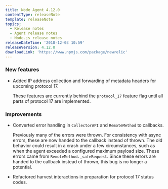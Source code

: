 ```yaml
---
title: Node Agent 4.12.0
contentType: releaseNote
template: releaseNote
topics:
  - Release notes
  - Agent release notes
  - Node.js release notes
releaseDateTime: '2018-12-03 10:59'
releaseVersion: 4.12.0
downloadLink: 'https://www.npmjs.com/package/newrelic'
---
```


### New features

* Added IP address collection and forwarding of metadata headers for upcoming protocol 17.

  These features are currently behind the `protocol_17` feature flag until all parts of protocol 17 are implemented.

### Improvements

* Converted error handling in `CollectorAPI` and `RemoteMethod` to callbacks.

  Previously many of the errors were thrown. For consistency with async errors, these are now handed to the callback instead of thrown. The old behavior could result in a crash under a few circumstances, such as when the agent exceeded a configured maximum payload size. These errors came from `RemoteMethod._safeRequest`. Since these errors are handed to the callback instead of thrown, this bug is no longer a potential.
* Refactored harvest interactions in preparation for protocol 17 status codes.
